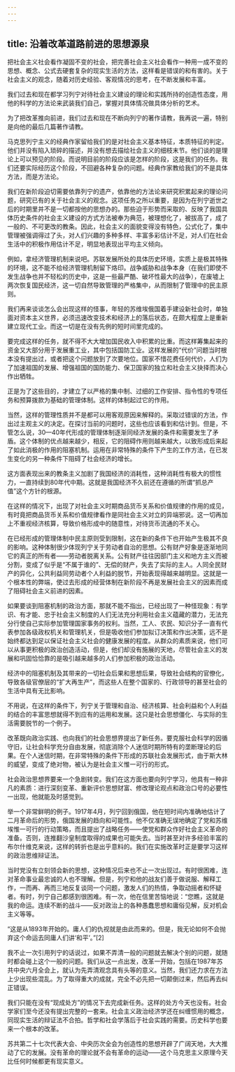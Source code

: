 ```yaml
---
---
---
```

title: 沿着改革道路前进的思想源泉
---

把社会主义社会看作凝固不变的社会，把完善社会主义社会看作一种用一成不变的思想、概念、公式去硬套复杂的现实生活的方法，这样看是错误的和有害的。关于社会主义的观念，随着对历史经验、客观情况的思考，在不断发展和丰富。

我们过去和现在都学习列宁对待社会主义建设的理论和实践所持的创造性态度，用他的科学的方法论来武装我们自己，掌握对具体情况做具体分析的艺术。

为了把改革推向前进，我们过去和现在不断向列宁的著作请教，我再说一遍，特别是向他的最后几篇著作请教。

马克思列宁主义的经典作家留给我们的是对社会主义基本特征，本质特征的判定。他们并没有陷入琐碎的描述，并没有想去描绘社会主义的细枝末节。他们谈的是理论上可以预见的阶段。而说明目前的阶段应该是怎样的阶段，这是我们的任务。我们还要实际经历这个阶段，不回避各种复杂的问题。经典作家教给我们的不是具体方法，而是方法论。

我们在新阶段迫切需要依靠列宁的遗产，依靠他的方法论来研究积累起来的理论问题，研究已有的关于社会主义的观念。这项任务之所以重要，是因为在列宁逝世之后的时期里并不是一切都按他的思想办的。那些迫于形势而采取的、反映了我国具体历史条件的社会主义建设的方式方法被奉为典范，被理想化了，被拔高了，成了一般的、不可更改的教条。因此，社会主义的面貌变得没有特色，公式化了，集中管理被强调得过了头，对人们兴趣的多种多样、丰富多彩估计不足，对人们在社会生活中的积极作用估计不足，明显地表现出平均主义倾向。

例如，拿经济管理机制来说吧。苏联发展所处的具体历史环境，实质上是极其特殊的环境，这不能不给经济管理机制留下烙印。战争威胁和战争本身（在我们即使不发生战争也并不轻松的历史中，这是一些最严酷、破坏性最大的战争），在废墟上两次恢复国民经济，这一切自然导致管理的严格集中，从而限制了管理中的民主原则。

我们再来谈谈怎么会出现这样的怪事，年轻的苏维埃俄国着手建设新社会时，单独面对资本主义世界，必须迅速改变技术和经济上的落后状态，在颇大程度上是重新建立现代工业。而这一切是在没有先例的短时间里完成的。

要完成这样的任务，就不得不大大增加国民收入中积累的比重。而这样筹集起来的资金又大部分用于发展重工业，其中包括国防工业。这样发展的“代价”问题当时根本没有提出过，或者把这个问题放到了次要地位。国家不惜花费任何代价，人们为了加速祖国的发展、增强祖国的国防能力、保卫国家的独立和社会主义抉择而决心作出牺牲。

正是为了这些目的，才建立了以严格的集中制、过细的工作安排、指令性的专项任务和预算拨款为基础的管理体制。这样的体制起过它的作用。

当然，这样的管理性质并不是都可以用客观原因来解释的。采取过错误的方法，作出过主观主义的决定。在探讨当前的问题时，这些也应该看到和估计到。但是，不管怎么说，30—40年代形成的管理体制逐渐同经济发展的条件和需要发生了矛盾。这个体制的优点越来越少，相反，它的阻碍作用则越来越大，以致形成后来起了如此消极的作用的阻塞机制。运用在非常特殊的条件下产生的工作方法，在已发生变化的另一种条件下阻碍了社会经济的增长。

这方面表现出来的教条主义加剧了我国经济的消耗性，这种消耗性有极大的惯性力，一直持续到80年代中期。这就是我国经济不久前还在遵循的所谓“抓总产值”这个方针的根源。

在这样的情况下，出现了对社会主义时期商品货币关系和价值规律的作用的成见，有时竟把商品货币关系和价值规律看作是同社会主义对立的异端邪说。这一切再加上不重视经济核算，导致价格形成中的随意性，对待货币流通的不关心。

在已经形成的管理体制中民主原则受到限制，这在新的条件下也开始产生极其不良的影响。这种体制很少体现列宁关于劳动者自治的思想。公有财产好象是逐渐地同它的真正的所有者——劳动者脱离关系。公有财产往往因部门主义和地方主义而被分割，变成了似乎是“不属于谁的”、无偿的财产，失去了实际的主人。人同全民财产的异化，公共利益同劳动者个人利益的脱节，开始表现得越来越明显。这就是一个根本性的弊端，使过去形成的经营体制在新阶段不再是发展社会主义的因素而成了阻碍社会主义前进的因素。

如果要谈到阻塞机制的政治方面，那就不能不指出，已经出现了一种怪现象：有学识、有才能、忠于社会主义制度的人们无法充分利用社会主义蕴藏的潜力，无法充分行使自己实际参加管理国家事务的权利。当然，工人、农民、知识分子一直有代表参加各级政权机关和管理机关，但是吸收他们参加拟订决策和作出决策，远不是始终都达到足以保证社会主义社会的健康发展的程度。从群众的素质来说，他们可以从事更积极的政治创造活动，但是，他们却没有施展的天地，尽管社会主义的发展和巩固恰恰靠的是吸引越来越多的人们参加积极的政治活动。

经济中的阻塞机制及其带来的一切社会后果和思想后果，导致社会结构的官僚化，导致各级官僚层的“扩大再生产”，而这些人在整个国家的、行政领导的甚至社会的生活中具有无比影响。

不用说，在这样的条件下，列宁关于管理和自治、经济核算、社会利益和个人利益的结合的丰富思想就得不到应有的运用和发展。这只是社会思想僵化、与实际的生活需要脱节的一个例子。

改革既向政治实践、也向我们的社会思想界提出了新任务。要克服社会科学的因循守旧，让社会科学充分自由发展，彻底消除个人迷信时期所特有的垄断理论的后果。在个人迷信时期，在非常特殊的条件下形成的苏联社会发展形式，由于斯大林的威望，变成了绝对物，被认为是社会主义惟一可行的形式。

社会政治思想界要来一个急剧转变。我们在这方面也要向列宁学习，他具有一种非凡的素质：进行深刻变革、重新评价思想财富、修改理论观点和政治口号的必要性一出现，他就能及时感觉到。

举一个非常鲜明的例子。1917年4月，列宁回到俄国，他在短时间内准确地估计了二月革命后的形势，俄国发展的趋向和可能性。他不仅准确无误地确定了党和苏维埃惟一可行的行动策略，而且提出了战略任务——使党和群众作好社会主义革命的准备。否则，连推翻沙皇制度取得的成果也可能失去。当时甚至对许多经验丰富的布尔什维克来说，这样的转折也是出乎意料的。我们在实施改革时正是要学习这样的政治思维辩证法。

当时党没有立刻领会新的思想，这种情况后来也不止一次出现过。有时很困难，连对革命事业最忠诚的人也不理解。但是，列宁和他的战友们善于做说服、解释工作，一而再、再而三地反复谈同一个问题，激发人们的热情，争取动摇者和怀疑者。有时，列宁自己都感到很困难。有一次，他在信里苦恼地说：“您瞧，这就是我的命运。连续不断的战斗——反对政治上的各种愚蠢思想和庸俗见解，反对机会主义等等。

“这是从1893年开始的。庸人们的仇视就是由此而来的。但是，我无论如何不会抛弃这个命运去同庸人们讲‘和平’。”[2]

我不止一次引用列宁的话说过，如果不弄清一般的问题就去解决个别的问题，就随时都会碰上这个一般的问题。我们从这一点出发，改革一开始，包括在1987年苏共中央六月全会上，就认为先弄清观念具有头等的意义。当然，我们还力求在方法上少出现些混乱。为了取得重大的成就，完全不必先把一切颠倒过来，然后再去纠正错误。

我们只能在没有“现成处方”的情况下去完成新任务。这样的处方今天也没有。社会学家们至今还没有提出完整的一套来。社会主义政治经济学还在纠缠惯用的概念，同现实生活的辩证法不合拍。哲学和社会学落后于社会实践的需要。历史科学也要来一个根本的改革。

苏共第二十七次代表大会、中央历次全会为创造性的思想开辟了广阔天地，大大推动了它的发展。没有革命的理论就不会有革命的运动——这个马克思主义原理今天比任何时候都更有现实意义。
